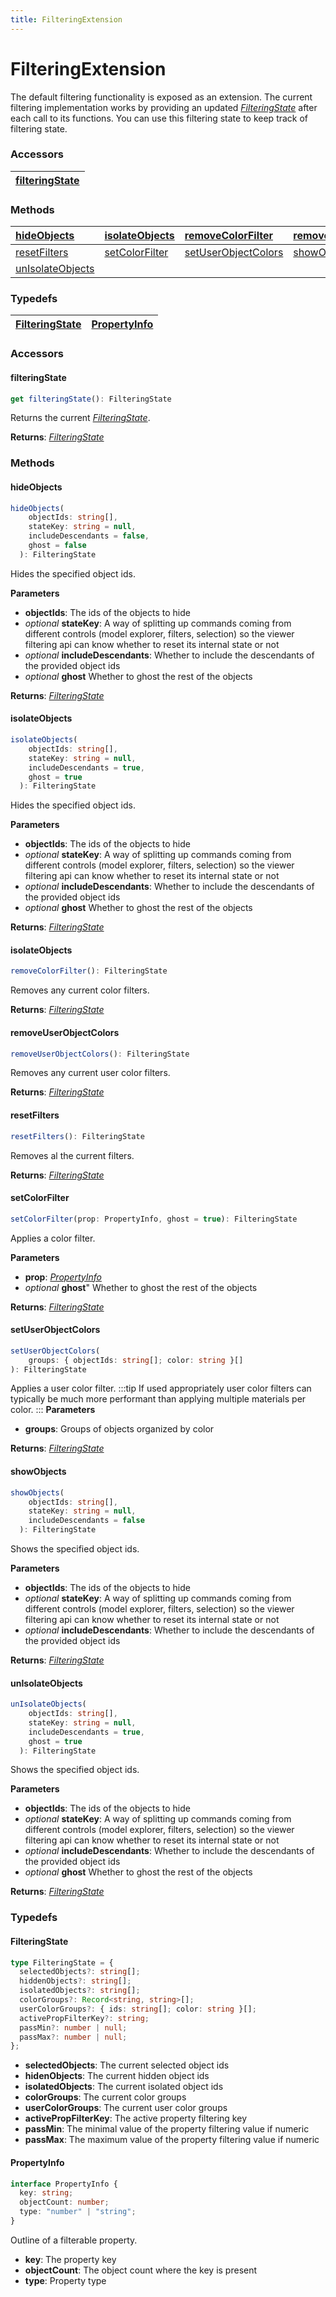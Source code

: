 ```yaml
---
title: FilteringExtension
---
```




# FilteringExtension

The default filtering functionality is exposed as an extension. The current filtering implementation works by providing an updated [_FilteringState_](/viewer/filtering-extension-api.md#filteringstate) after each call to its functions. You can use this filtering state to keep track of filtering state.

### <h3>Accessors</h3>

| [filteringState](/viewer/filtering-extension-api.md#filteringstate) |
| ------------------------------------------------------------------- |

### <h3>Methods</h3>

| [hideObjects](/viewer/filtering-extension-api.md#hideobjects) | [isolateObjects](/viewer/filtering-extension-api.md#isolateobjects) | [removeColorFilter](/viewer/filtering-extension-api.md#removecolorfilter) | [removeUserObjectColors](/viewer/filtering-extension-api.md#removeuserobjectcolors) |
| :---------------------------------------------------------------------- | :------------------------------------------------------------------ | :---------------------------------------------------------------------------- | :---------------------------------------------------------------------------------- |
| [resetFilters](/viewer/filtering-extension-api.md#resetfilters)         | [setColorFilter](/viewer/filtering-extension-api.md#setcolorfilter) | [setUserObjectColors](/viewer/filtering-extension-api.md#setuserobjectcolors) | [showObjects](/viewer/filtering-extension-api.md#showobjects)                       |
| [unIsolateObjects](/viewer/filtering-extension-api.md#unisolateobjects) |                                                                     |                                                                               |                                                                                     |

### <h3>Typedefs</h3>

| [FilteringState](/viewer/filtering-extension-api.md#filteringstate) | [PropertyInfo](/viewer/filtering-extension-api.md#propertyinfo) |
| ------------------------------------------------------------------- | --------------------------------------------------------------- |

### <h3>Accessors</h3>

#### <b>filteringState</b>

```typescript
get filteringState(): FilteringState
```

Returns the current [_FilteringState_](/viewer/filtering-extension-api.md#filteringstate).

**Returns**: [_FilteringState_](/viewer/filtering-extension-api.md#filteringstate)

### <h3>Methods</h3>

#### <b>hideObjects</b>

```typescript
hideObjects(
    objectIds: string[],
    stateKey: string = null,
    includeDescendants = false,
    ghost = false
  ): FilteringState
```

Hides the specified object ids.

**Parameters**

- **objectIds**: The ids of the objects to hide
- _optional_ **stateKey**: A way of splitting up commands coming from different controls (model explorer, filters, selection) so the viewer filtering api can know whether to reset its internal state or not
- _optional_ **includeDescendants**: Whether to include the descendants of the provided object ids
- _optional_ **ghost** Whether to ghost the rest of the objects

**Returns**: [_FilteringState_](/viewer/filtering-extension-api.md#filteringstate)

#### <b>isolateObjects</b>

```typescript
isolateObjects(
    objectIds: string[],
    stateKey: string = null,
    includeDescendants = true,
    ghost = true
  ): FilteringState
```

Hides the specified object ids.

**Parameters**

- **objectIds**: The ids of the objects to hide
- _optional_ **stateKey**: A way of splitting up commands coming from different controls (model explorer, filters, selection) so the viewer filtering api can know whether to reset its internal state or not
- _optional_ **includeDescendants**: Whether to include the descendants of the provided object ids
- _optional_ **ghost** Whether to ghost the rest of the objects

**Returns**: [_FilteringState_](/viewer/filtering-extension-api.md#filteringstate)

#### <b>isolateObjects</b>

```typescript
removeColorFilter(): FilteringState
```

Removes any current color filters.

**Returns**: [_FilteringState_](/viewer/filtering-extension-api.md#filteringstate)

#### <b>removeUserObjectColors</b>

```typescript
removeUserObjectColors(): FilteringState
```

Removes any current user color filters.

**Returns**: [_FilteringState_](/viewer/filtering-extension-api.md#filteringstate)

#### <b>resetFilters</b>

```typescript
resetFilters(): FilteringState
```

Removes al the current filters.

**Returns**: [_FilteringState_](/viewer/filtering-extension-api.md#filteringstate)

#### <b>setColorFilter</b>

```typescript
setColorFilter(prop: PropertyInfo, ghost = true): FilteringState
```

Applies a color filter.

**Parameters**

- **prop**: [_PropertyInfo_](/viewer/filtering-extension-api.md#propertyinfo)
- _optional_ **ghost**" Whether to ghost the rest of the objects

**Returns**: [_FilteringState_](/viewer/filtering-extension-api.md#filteringstate)

#### <b>setUserObjectColors</b>

```typescript
setUserObjectColors(
    groups: { objectIds: string[]; color: string }[]
): FilteringState
```

Applies a user color filter.
:::tip
If used appropriately user color filters can typically be much more performant than applying multiple materials per color.
:::
**Parameters**

- **groups**: Groups of objects organized by color

**Returns**: [_FilteringState_](/viewer/filtering-extension-api.md#filteringstate)

#### <b>showObjects</b>

```typescript
showObjects(
    objectIds: string[],
    stateKey: string = null,
    includeDescendants = false
  ): FilteringState
```

Shows the specified object ids.

**Parameters**

- **objectIds**: The ids of the objects to hide
- _optional_ **stateKey**: A way of splitting up commands coming from different controls (model explorer, filters, selection) so the viewer filtering api can know whether to reset its internal state or not
- _optional_ **includeDescendants**: Whether to include the descendants of the provided object ids

**Returns**: [_FilteringState_](/viewer/filtering-extension-api.md#filteringstate)

#### <b>unIsolateObjects</b>

```typescript
unIsolateObjects(
    objectIds: string[],
    stateKey: string = null,
    includeDescendants = true,
    ghost = true
  ): FilteringState
```

Shows the specified object ids.

**Parameters**

- **objectIds**: The ids of the objects to hide
- _optional_ **stateKey**: A way of splitting up commands coming from different controls (model explorer, filters, selection) so the viewer filtering api can know whether to reset its internal state or not
- _optional_ **includeDescendants**: Whether to include the descendants of the provided object ids
- _optional_ **ghost** Whether to ghost the rest of the objects

**Returns**: [_FilteringState_](/viewer/filtering-extension-api.md#filteringstate)

### <h3>Typedefs</h3>

#### <b>FilteringState</b>

```typescript
type FilteringState = {
  selectedObjects?: string[];
  hiddenObjects?: string[];
  isolatedObjects?: string[];
  colorGroups?: Record<string, string>[];
  userColorGroups?: { ids: string[]; color: string }[];
  activePropFilterKey?: string;
  passMin?: number | null;
  passMax?: number | null;
};
```

- **selectedObjects**: The current selected object ids
- **hidenObjects**: The current hidden object ids
- **isolatedObjects**: The current isolated object ids
- **colorGroups**: The current color groups
- **userColorGroups**: The current user color groups
- **activePropFilterKey**: The active property filtering key
- **passMin**: The minimal value of the property filtering value if numeric
- **passMax**: The maximum value of the property filtering value if numeric

#### <b>PropertyInfo</b>

```typescript
interface PropertyInfo {
  key: string;
  objectCount: number;
  type: "number" | "string";
}
```

Outline of a filterable property.

- **key**: The property key
- **objectCount**: The object count where the key is present
- **type**: Property type
